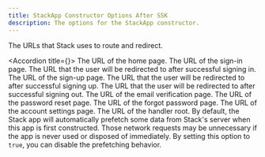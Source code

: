 ```yaml
---
title: StackApp Constructor Options After SSK
description: The options for the StackApp constructor.
---
```


<ParamField path="urls" type="object">
  The URLs that Stack uses to route and redirect.

  <Accordion title={<span className="accordion-show-properties" />}>
    <ParamField path="home" type="string">
      The URL of the home page.
    </ParamField>
    <ParamField path="signIn" type="string">
      The URL of the sign-in page.
    </ParamField>
    <ParamField path="afterSignIn" type="string">
      The URL that the user will be redirected to after successful signing in.
    </ParamField>
    <ParamField path="signUp" type="string">
      The URL of the sign-up page.
    </ParamField>
    <ParamField path="afterSignUp" type="string">
      The URL that the user will be redirected to after successful signing up.
    </ParamField>
    <ParamField path="afterSignOut" type="string">
      The URL that the user will be redirected to after successful signing out.
    </ParamField>
    <ParamField path="emailVerification" type="string">
      The URL of the email verification page.
    </ParamField>
    <ParamField path="passwordReset" type="string">
      The URL of the password reset page.
    </ParamField>
    <ParamField path="forgotPassword" type="string">
      The URL of the forgot password page.
    </ParamField>
    <ParamField path="accountSettings" type="string">
      The URL of the account settings page.
    </ParamField>
    <ParamField path="handler" type="string">
      The URL of the handler root. 
    </ParamField>
  </Accordion>
</ParamField>
<ParamField path="noAutomaticPrefetch" type="boolean">
  By default, the Stack app will automatically prefetch some data from Stack's server when this app is first constructed. Those network requests may be unnecessary if the app is never used or disposed of immediately. By setting this option to `true`, you can disable the prefetching behavior.
</ParamField>
